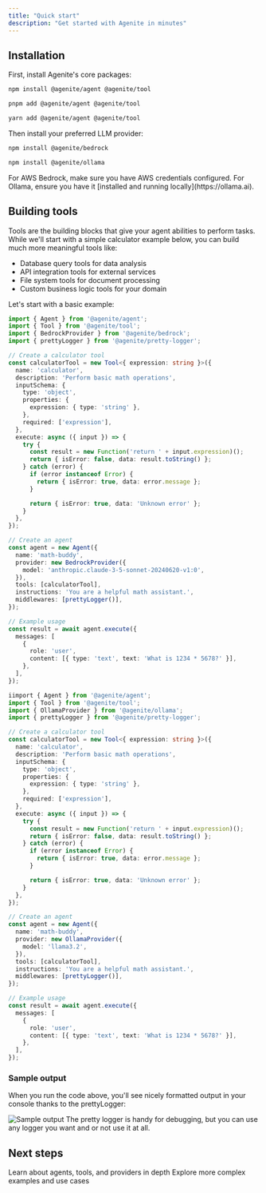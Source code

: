 ```yaml
---
title: "Quick start"
description: "Get started with Agenite in minutes"
---
```


## Installation

First, install Agenite's core packages:

<CodeGroup>

```bash npm
npm install @agenite/agent @agenite/tool
```

```bash pnpm
pnpm add @agenite/agent @agenite/tool
```

```bash yarn
yarn add @agenite/agent @agenite/tool
```

</CodeGroup>

Then install your preferred LLM provider:

<CodeGroup>

```bash AWS Bedrock
npm install @agenite/bedrock
```

```bash Ollama
npm install @agenite/ollama
```

</CodeGroup>

<Note>
For AWS Bedrock, make sure you have AWS credentials configured. For Ollama, ensure you have it [installed and running locally](https://ollama.ai).
</Note>

## Building tools

Tools are the building blocks that give your agent abilities to perform tasks. While we'll start with a simple calculator example below, you can build much more meaningful tools like:

- Database query tools for data analysis
- API integration tools for external services
- File system tools for document processing
- Custom business logic tools for your domain

Let's start with a basic example:

<CodeGroup>

```typescript AWS Bedrock
import { Agent } from '@agenite/agent';
import { Tool } from '@agenite/tool';
import { BedrockProvider } from '@agenite/bedrock';
import { prettyLogger } from '@agenite/pretty-logger';

// Create a calculator tool
const calculatorTool = new Tool<{ expression: string }>({
  name: 'calculator',
  description: 'Perform basic math operations',
  inputSchema: {
    type: 'object',
    properties: {
      expression: { type: 'string' },
    },
    required: ['expression'],
  },
  execute: async ({ input }) => {
    try {
      const result = new Function('return ' + input.expression)();
      return { isError: false, data: result.toString() };
    } catch (error) {
      if (error instanceof Error) {
        return { isError: true, data: error.message };
      }

      return { isError: true, data: 'Unknown error' };
    }
  },
});

// Create an agent
const agent = new Agent({
  name: 'math-buddy',
  provider: new BedrockProvider({
    model: 'anthropic.claude-3-5-sonnet-20240620-v1:0',
  }),
  tools: [calculatorTool],
  instructions: 'You are a helpful math assistant.',
  middlewares: [prettyLogger()],
});

// Example usage
const result = await agent.execute({
  messages: [
    {
      role: 'user',
      content: [{ type: 'text', text: 'What is 1234 * 5678?' }],
    },
  ],
});

```

```typescript Ollama
iimport { Agent } from '@agenite/agent';
import { Tool } from '@agenite/tool';
import { OllamaProvider } from '@agenite/ollama';
import { prettyLogger } from '@agenite/pretty-logger';

// Create a calculator tool
const calculatorTool = new Tool<{ expression: string }>({
  name: 'calculator',
  description: 'Perform basic math operations',
  inputSchema: {
    type: 'object',
    properties: {
      expression: { type: 'string' },
    },
    required: ['expression'],
  },
  execute: async ({ input }) => {
    try {
      const result = new Function('return ' + input.expression)();
      return { isError: false, data: result.toString() };
    } catch (error) {
      if (error instanceof Error) {
        return { isError: true, data: error.message };
      }

      return { isError: true, data: 'Unknown error' };
    }
  },
});

// Create an agent
const agent = new Agent({
  name: 'math-buddy',
  provider: new OllamaProvider({
    model: 'llama3.2',
  }),
  tools: [calculatorTool],
  instructions: 'You are a helpful math assistant.',
  middlewares: [prettyLogger()],
});

// Example usage
const result = await agent.execute({
  messages: [
    {
      role: 'user',
      content: [{ type: 'text', text: 'What is 1234 * 5678?' }],
    },
  ],
});

```

</CodeGroup>

### Sample output

When you run the code above, you'll see nicely formatted output in your console thanks to the prettyLogger:

<img src="/images/quick-start/output.png" alt="Sample output" />

<Note>
The pretty logger is handy for debugging, but you can use any logger you want and or not use it at all.
</Note>

## Next steps

<CardGroup cols={2}>
  <Card title="Core concepts" icon="book" href="/essentials/core-concepts">
    Learn about agents, tools, and providers in depth
  </Card>
  <Card title="Examples" icon="code" href="/essentials/examples">
    Explore more complex examples and use cases
  </Card>
</CardGroup>
